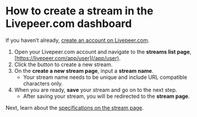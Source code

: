 
<DocsLayout>


# How to create a stream in the Livepeer.com dashboard

If you haven’t already, [create an account on Livepeer.com](/docs/guides/account/create-an-account).

1. Open your Livepeer.com account and navigate to the **streams list page**, [https://livepeer.com/app/user](/app/user).
1. Click the button to create a new stream.
1. On the **create a new stream page**, input a **stream name**.
    - Your stream name needs to be unique and include URL compatible characters only.
1. When you are ready, **save** your stream and go on to the next step.
    - After saving your stream, you will be redirected to the **stream page**.

Next, learn about the [specifications on the stream page](/docs/guides/dashboard/stream-page-specifications).


</DocsLayout>


